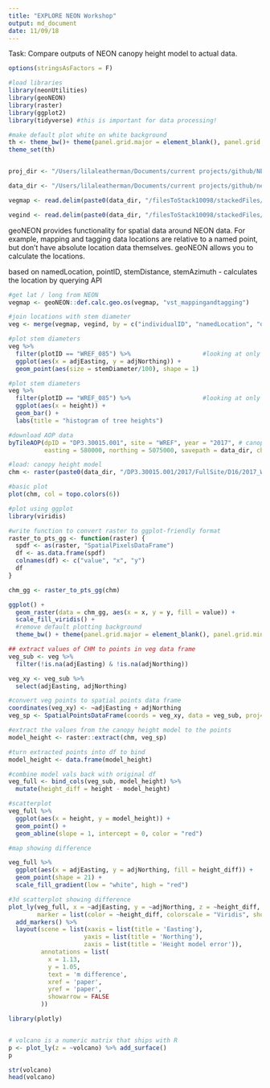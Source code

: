 ```yaml
---
title: "EXPLORE NEON Workshop"
output: md_document
date: 11/09/18
---
```


Task: Compare outputs of NEON canopy height model to actual data.

```r

options(stringsAsFactors = F)

#load libraries
library(neonUtilities)
library(geoNEON)
library(raster)
library(ggplot2)
library(tidyverse) #this is important for data processing!

#make default plot white on white background
th <- theme_bw()+ theme(panel.grid.major = element_blank(), panel.grid.minor = element_blank())
theme_set(th)


proj_dir <- "/Users/lilaleatherman/Documents/current projects/github/NEON_Explore/LeathermanLST_ExploreNEONData"

data_dir <- "/Users/lilaleatherman/Documents/current projects/github/neon_data_workshop/data"


```

```r

vegmap <- read.delim(paste0(data_dir, "/filesToStack10098/stackedFiles/vst_mappingandtagging.csv"), sep = ",")

vegind <- read.delim(paste0(data_dir, "/filesToStack10098/stackedFiles/vst_apparentindividual.csv"), sep = ",")

```

geoNEON provides functionality for spatial data around NEON data. 
For example, mapping and tagging data locations are relative to a named point, but don't have absolute location data themselves. geoNEON allows you to calculate the locations.

based on namedLocation, pointID, stemDistance, stemAzimuth - calculates the location by querying API

```r

#get lat / long from NEON
vegmap <- geoNEON::def.calc.geo.os(vegmap, "vst_mappingandtagging")

#join locations with stem diameter
veg <- merge(vegmap, vegind, by = c("individualID", "namedLocation", "domainID", "siteID", "plotID"))

#plot stem diameters
veg %>%
  filter(plotID == "WREF_085") %>%                    #looking at only one plot
  ggplot(aes(x = adjEasting, y = adjNorthing)) +
  geom_point(aes(size = stemDiameter/100), shape = 1)

#plot stem diameters
veg %>%
  filter(plotID == "WREF_085") %>%                    #looking at only one plot
  ggplot(aes(x = height)) +
  geom_bar() + 
  labs(title = "histogram of tree heights")
```

```r

#download AOP data
byTileAOP(dpID = "DP3.30015.001", site = "WREF", year = "2017", # canopy height model
          easting = 580000, northing = 5075000, savepath = data_dir, check.size = F)  #here we're just using one value for E+N, but you can use a vector for E+N as well

```

```r

#load: canopy height model
chm <- raster(paste0(data_dir, "/DP3.30015.001/2017/FullSite/D16/2017_WREF_1/L3/DiscreteLidar/CanopyHeightModelGtif/NEON_D16_WREF_DP3_580000_5075000_CHM.tif"))

#basic plot
plot(chm, col = topo.colors(6))

#plot using ggplot
library(viridis)

#write function to convert raster to ggplot-friendly format
raster_to_pts_gg <- function(raster) {
  spdf <- as(raster, "SpatialPixelsDataFrame")
  df <- as.data.frame(spdf)
  colnames(df) <- c("value", "x", "y")
  df
}

chm_gg <- raster_to_pts_gg(chm)

ggplot() + 
  geom_raster(data = chm_gg, aes(x = x, y = y, fill = value)) + 
  scale_fill_viridis() + 
  #remove default plotting background
  theme_bw() + theme(panel.grid.major = element_blank(), panel.grid.minor = element_blank())

```

```r
## extract values of CHM to points in veg data frame
veg_sub <- veg %>%
  filter(!is.na(adjEasting) & !is.na(adjNorthing)) 

veg_xy <- veg_sub %>%
  select(adjEasting, adjNorthing)

#convert veg points to spatial points data frame
coordinates(veg_xy) <- ~adjEasting + adjNorthing
veg_sp <- SpatialPointsDataFrame(coords = veg_xy, data = veg_sub, proj4string = crs(chm))

#extract the values from the canopy height model to the points
model_height <- raster::extract(chm, veg_sp)

#turn extracted points into df to bind
model_height <- data.frame(model_height)

#combine model vals back with original df
veg_full <- bind_cols(veg_sub, model_height) %>%
  mutate(height_diff = height - model_height)

```

```r

#scatterplot
veg_full %>%
  ggplot(aes(x = height, y = model_height)) +
  geom_point() +
  geom_abline(slope = 1, intercept = 0, color = "red")

```
```r
#map showing difference

veg_full %>%
  ggplot(aes(x = adjEasting, y = adjNorthing, fill = height_diff)) +
  geom_point(shape = 21) +
  scale_fill_gradient(low = "white", high = "red")

```
```r
#3d scatterplot showing difference
plot_ly(veg_full, x = ~adjEasting, y = ~adjNorthing, z = ~height_diff,
        marker = list(color = ~height_diff, colorscale = "Viridis", showscale = TRUE)) %>%
  add_markers() %>%
  layout(scene = list(xaxis = list(title = 'Easting'),
                     yaxis = list(title = 'Northing'),
                     zaxis = list(title = 'Height model error')),
         annotations = list(
           x = 1.13,
           y = 1.05,
           text = 'm difference',
           xref = 'paper',
           yref = 'paper',
           showarrow = FALSE
         ))

```


```r

library(plotly)


# volcano is a numeric matrix that ships with R
p <- plot_ly(z = ~volcano) %>% add_surface()
p

str(volcano)
head(volcano)

```

